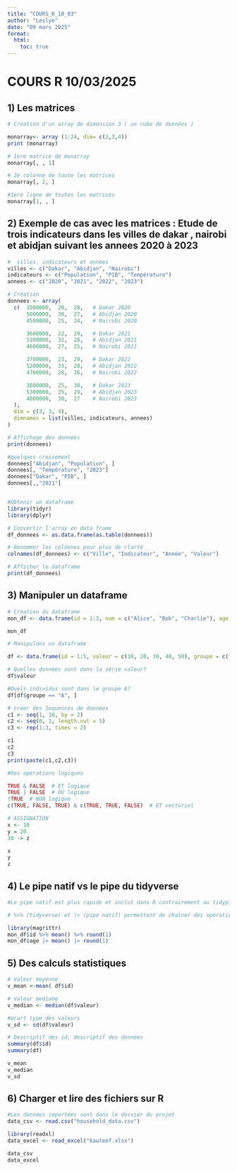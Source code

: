 ```yaml
---
title: "COURS_R_10_03"
author: "Leslye"
date: "09 mars 2025"
format:
  html:
    toc: true
---
```


# COURS R 10/03/2025

## 1) Les matrices

```r

# Creation d'un array de dimension 3 ( un cube de données )

monarray<- array (1:24, dim= c(2,3,4))
print (monarray)

# 1ere matrice de monarray
monarray[, , 1]

# 2e colonne de toute les matrices
monarray[, 2, ]

#1ere ligne de toutes les matrices
monarray[1, , ]


```

## 2) Exemple de cas avec les matrices : Etude de trois indicateurs dans les villes de dakar , nairobi et abidjan suivant les annees 2020 à 2023

```r
#  villes, indicateurs et années
villes <- c("Dakar", "Abidjan", "Nairobi")
indicateurs <- c("Population", "PIB", "Température")
annees <- c("2020", "2021", "2022", "2023")

# Création 
donnees <- array(
  c(  3500000,  20,  28,   # Dakar 2020
      5000000,  30,  27,   # Abidjan 2020
      4500000,  25,  24,   # Nairobi 2020

      3600000,  22,  29,   # Dakar 2021
      5100000,  32,  28,   # Abidjan 2021
      4600000,  27,  25,   # Nairobi 2021

      3700000,  23,  29,   # Dakar 2022
      5200000,  33,  28,   # Abidjan 2022
      4700000,  28,  26,   # Nairobi 2022

      3800000,  25,  30,   # Dakar 2023
      5300000,  35,  29,   # Abidjan 2023
      4800000,  30,  27    # Nairobi 2023
  ), 
  dim = c(3, 3, 4), 
  dimnames = list(villes, indicateurs, annees)
)

# Affichage des données
print(donnees)

#quelques croisement 
donnees["Abidjan", "Population", ]
donnees[, "Température", "2023"]
donnees["Dakar", "PIB", ]
donnees[,,"2021"]


#Obtenir un dataframe 
library(tidyr)
library(dplyr)

# Convertir l'array en data frame
df_donnees <- as.data.frame(as.table(donnees))

# Renommer les colonnes pour plus de clarté
colnames(df_donnees) <- c("Ville", "Indicateur", "Année", "Valeur")

# Afficher le dataframe
print(df_donnees)


```

## 3) Manipuler un dataframe

```r

# Creation du dataframe
mon_df <- data.frame(id = 1:3, nom = c("Alice", "Bob", "Charlie"), age = c(25, 30, 35), actif = c(TRUE, FALSE, TRUE))

mon_df

# Manipulons un dataframe 

df <- data.frame(id = 1:5, valeur = c(10, 20, 30, 40, 50), groupe = c("A", "B", "A", "B", "A"))

# Quelles données sont dans la série valeur?
df$valeur

#Quels individus sont dans le groupe A?
df[df$groupe == "A", ]


```

```r

# creer des Sequences de données 
c1 <- seq(1, 10, by = 2)
c2 <- seq(0, 1, length.out = 5)
c3 <- rep(1:3, times = 2)

c1
c2
c3
print(paste(c1,c2,c3))

#Des operations logiques 

TRUE & FALSE  # ET logique
TRUE | FALSE  # OU logique
!TRUE  # NON logique
c(TRUE, FALSE, TRUE) & c(TRUE, TRUE, FALSE)  # ET vectoriel
```

```r

# ASSIGNATION 
x <- 10
y = 20
30 -> z

x
y
z


```

## 4) Le pipe natif vs le pipe du tidyverse

```r

#Le pipe natif est plus rapide et inclut dans R contrairement au tidypipe qui necessite son package.

# %>% (tidyverse) et |> (pipe natif) permettent de chaîner des opérations.

library(magrittr)
mon_df$id %>% mean() %>% round(1)
mon_df$age |> mean() |> round(1)
```

## 5) Des calculs statistiques

```r
# Valeur moyenne
v_mean <-mean( df$id)

# Valeur mediane
v_median <- median(df$valeur)

#ecart type des valeurs
v_sd <- sd(df$valeur)

# Descriptif des id, descriptif des données
summary(df$id)
summary(df)

v_mean
v_median
v_sd
```

## 6) Charger et lire des fichiers sur R

```r

#Les données importées sont dans le dossier du projet
data_csv <- read.csv("household_data.csv")

library(readxl)
data_excel <- read_excel("kawteef.xlsx")

data_csv
data_excel

```
